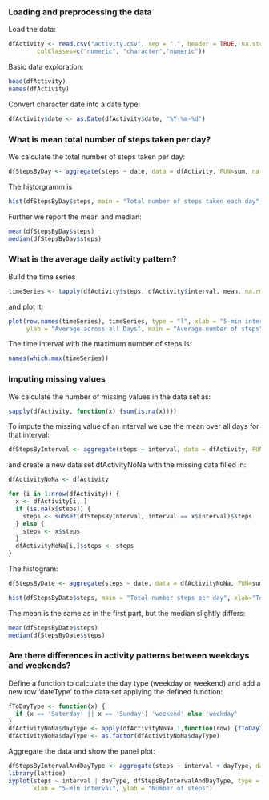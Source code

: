 
### Loading and preprocessing the data

Load the data:

```r
dfActivity <- read.csv("activity.csv", sep = ",", header = TRUE, na.strings = "NA", 
        colClasses=c("numeric", "character","numeric"))
```

Basic data exploration:
```r
head(dfActivity)
names(dfActivity)
```

Convert character date into a date type:
```r
dfActivity$date <- as.Date(dfActivity$date, "%Y-%m-%d")
```
### What is mean total number of steps taken per day?
We calculate the total number of steps taken per day:
```r
dfStepsByDay <- aggregate(steps ~ date, data = dfActivity, FUN=sum, na.rm = TRUE)
```

The historgramm is 
```r
hist(dfStepsByDay$steps, main = "Total number of steps taken each day", xlab="Total steps per day")
```

Further we report the mean and median:
```r
mean(dfStepsByDay$steps)
median(dfStepsByDay$steps)
```

### What is the average daily activity pattern?
Build the time series
```r
timeSeries <- tapply(dfActivity$steps, dfActivity$interval, mean, na.rm = TRUE)
```
and plot it:
```r
plot(row.names(timeSeries), timeSeries, type = "l", xlab = "5-min interval", 
     ylab = "Average across all Days", main = "Average number of steps")
```

The time interval with the maximum number of steps is:
```r
names(which.max(timeSeries))
```

### Imputing missing values
We calculate the number of missing values in the data set as:
```r
sapply(dfActivity, function(x) {sum(is.na(x))})
```

To impute the missing value of an interval we use the mean over all days for that interval:
```r
dfStepsByInterval <- aggregate(steps ~ interval, data = dfActivity, FUN=mean, na.rm = TRUE)
```
and create a new data set dfActivityNoNa with the missing data filled in:
```r
dfActivityNoNa <- dfActivity

for (i in 1:nrow(dfActivity)) {
  x <- dfActivity[i, ]
  if (is.na(x$steps)) {
    steps <- subset(dfStepsByInterval, interval == x$interval)$steps
  } else {
    steps <- x$steps
  }
  dfActivityNoNa[i,]$steps <- steps  
}
```

The histogram:
```r
dfStepsByDate <- aggregate(steps ~ date, data = dfActivityNoNa, FUN=sum, na.rm = TRUE)

hist(dfStepsByDate$steps, main = "Total number steps per day", xlab="Total steps per day")
```

The mean is the same as in the first part, but the median slightly differs:
```r
mean(dfStepsByDate$steps)
median(dfStepsByDate$steps)
```

### Are there differences in activity patterns between weekdays and weekends?
Define a function to calculate the day type (weekday or weekend) and add a new row 'dateType' to the data set applying the defined function:
```r
fToDayType <- function(x) { 
  if (x == 'Saterday' || x == 'Sunday') 'weekend' else 'weekday'
}
dfActivityNoNa$dayType <- apply(dfActivityNoNa,1,function(row) {fToDayType(weekdays(as.Date(row[2],'%Y-%m-%d')))})
dfActivityNoNa$dayType <- as.factor(dfActivityNoNa$dayType)
```

Aggregate the data and show the panel plot:
```r
dfStepsByIntervalAndDayType <- aggregate(steps ~ interval + dayType, data = dfActivityNoNa, mean)
library(lattice)
xyplot(steps ~ interval | dayType, dfStepsByIntervalAndDayType, type = "l", layout = c(1, 2), 
       xlab = "5-min interval", ylab = "Number of steps")
```

